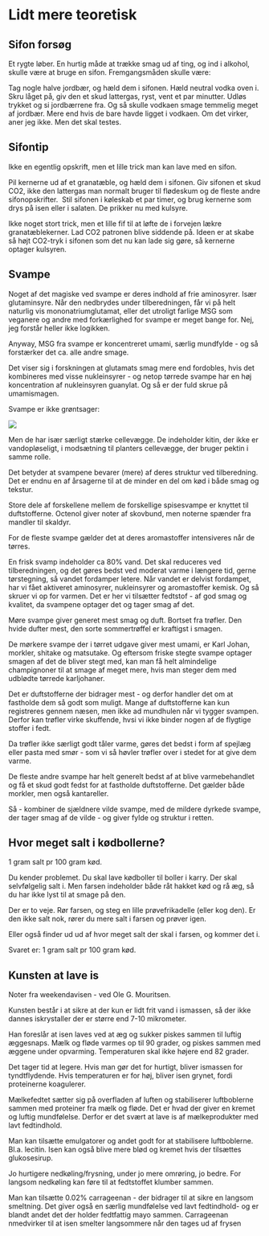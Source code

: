 # Lidt mere teoretisk

## Sifon forsøg
Et rygte løber. En hurtig måde at trække smag ud af ting, og ind i alkohol, skulle være at bruge en sifon. Fremgangsmåden skulle være:

Tag nogle halve jordbær, og hæld dem i sifonen. Hæld neutral vodka oven i. Skru låget på, giv den et skud lattergas, ryst, vent et par minutter. Udløs trykket og si jordbærrene fra. Og så skulle vodkaen smage temmelig meget af jordbær. Mere end hvis de bare havde ligget i vodkaen. Om det virker, aner jeg ikke. Men det skal testes.

## Sifontip

Ikke en egentlig opskrift, men et lille trick man kan lave med en sifon.

Pil kernerne ud af et granatæble, og hæld dem i sifonen. Giv sifonen et skud CO2, ikke den lattergas man normalt bruger til flødeskum og de fleste andre sifonopskrifter. 
Stil sifonen i køleskab et par timer, og brug kernerne som drys på isen eller i salaten. De prikker nu med kulsyre.

Ikke noget stort trick, men et lille fif til at løfte de i forvejen lækre granatæblekerner. Lad CO2 patronen blive siddende på. Ideen er at skabe så højt CO2-tryk i sifonen som det nu kan lade sig gøre, så kernerne optager kulsyren.


## Svampe

Noget af det magiske ved svampe er deres indhold af frie aminosyrer. Især
glutaminsyre. Når den nedbrydes under tilberedningen, får vi på helt naturlig
vis mononatriumglutamat, eller det utroligt farlige MSG som veganere og andre
med forkærlighed for svampe er meget bange for. Nej, jeg forstår heller ikke
logikken.

Anyway, MSG fra svampe er koncentreret umami, særlig mundfylde - og så forstærker
det ca. alle andre smage.

Det viser sig i forskningen at glutamats smag mere end fordobles, hvis det kombineres
med visse nukleinsyrer - og netop tørrede svampe har en høj koncentration af
nukleinsyren guanylat. Og så er der fuld skrue på umamismagen.

Svampe er ikke grøntsager:

![](images/svampe.png)

Men de har især særligt stærke cellevægge. De indeholder kitin, der ikke er
vandopløseligt, i modsætning til planters cellevægge, der bruger pektin i samme
rolle.

Det betyder at svampene bevarer (mere) af deres struktur ved tilberedning. Det
er endnu en af årsagerne til at de minder en del om kød i både smag og tekstur.

Store dele af forskellene mellem de forskellige spisesvampe er knyttet til duftstofferne.
Octenol giver noter af skovbund, men noterne spænder fra mandler til skaldyr.

For de fleste svampe gælder det at deres aromastoffer intensiveres når de tørres.

En frisk svamp indeholder ca 80% vand. Det skal reduceres ved tilberedningen, og
 det gøres bedst ved moderat varme i længere tid, gerne tørstegning, så vandet
 fordamper letere. Når vandet er delvist fordampet, har vi fået aktiveret
 aminosyrer, nukleinsyrer og aromastoffer kemisk. Og så skruer vi op for varmen.
 Det er her vi tilsætter fedtstof - af god smag og kvalitet, da svampene optager
 det og tager smag af det.
 
Møre svampe giver generet mest smag og duft. Bortset fra trøfler. Den hvide dufter
mest, den sorte sommertrøffel er kraftigst i smagen.

De mørkere svampe der i tørret udgave giver mest umami, er Karl Johan, morkler,
shitake og matsutake. Og eftersom friske stegte svampe optager smagen af det
de bliver stegt med, kan man få helt almindelige champignoner til at smage af
meget mere, hvis man steger dem med udblødte tørrede karljohaner.

Det er duftstofferne der bidrager mest - og derfor handler det om at fastholde
dem så godt som muligt. Mange af duftstofferne kan kun registreres gennem næsen,
men ikke ad mundhulen når vi tygger svampen. Derfor kan trøfler virke skuffende,
hvsi vi ikke binder nogen af de flygtige stoffer i fedt.

Da trøfler ikke særligt godt tåler varme, gøres det bedst i form af spejlæg eller
pasta med smør - som vi så høvler trøfler over i stedet for at give dem varme.

De fleste andre svampe har helt generelt bedst af at blive varmebehandlet og
få et skud godt fedst for at fastholde duftstofferne. Det gælder både morkler,
men også kantareller.

Så - kombiner de sjældnere vilde svampe, med de mildere dyrkede svampe,
der tager smag af de vilde - og giver fylde og struktur i retten.


## Hvor meget salt i kødbollerne?
1 gram salt pr 100 gram kød.

Du kender problemet. Du skal lave kødboller til boller i karry. Der skal selvfølgelig salt i. Men farsen indeholder både råt hakket kød og rå æg, så du har ikke lyst til at smage på den.

Der er to veje. Rør farsen, og steg en lille prøvefrikadelle (eller kog den). Er den ikke salt nok, rører du mere salt i farsen og prøver igen.

Eller også finder ud ud af hvor meget salt der skal i farsen, og kommer det i.

Svaret er: 1 gram salt pr 100 gram kød.


## Kunsten at lave is

Noter fra weekendavisen - ved Ole G. Mouritsen.

Kunsten består i at sikre at der kun er lidt frit vand i ismassen,
så der ikke dannes iskrystaller der er større end 7-10 mikrometer.

Han foreslår at isen laves ved at æg og sukker piskes sammen til luftig æggesnaps. Mælk og fløde varmes op til 90 grader, og piskes sammen med æggene under opvarming. Temperaturen skal ikke højere end 82 grader.

Det tager tid at legere. Hvis man gør det for hurtigt, bliver
ismassen for tyndtflydende. Hvis temperaturen er for høj, bliver isen grynet, fordi proteinerne koagulerer.

Mælkefedtet sætter sig på overfladen af luften og stabiliserer luftboblerne sammen med proteiner fra mælk og fløde. Det er hvad der giver en kremet og
luftig mundfølelse. Derfor er det svært at lave is af mælkeprodukter med lavt fedtindhold.

Man kan tilsætte emulgatorer og andet godt for at stabilisere 
luftboblerne. Bl.a. lecitin. Isen kan også blive mere blød og kremet hvis der tilsættes glukosesirup.

Jo hurtigere nedkøling/frysning, under jo mere omrøring, jo bedre.
For langsom nedkøling kan føre til at fedtstoffet klumber sammen.

Man kan tilsætte 0.02% carrageenan - der bidrager til at sikre en langsom smeltning. Det giver også en særlig mundfølelse ved lavt fedtindhold- og er blandt andet det der holder fedtfattig mayo sammen. Carrageenan nmedvirker til at isen smelter langsommere når den tages ud af frysen
